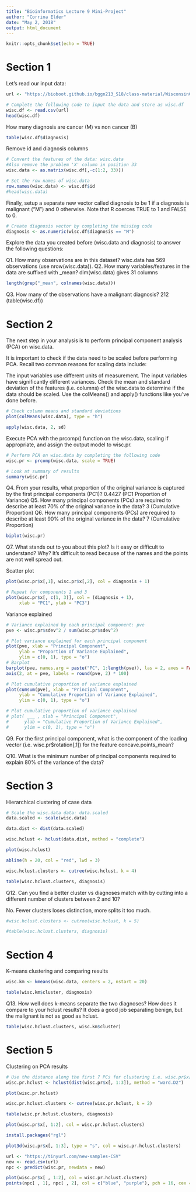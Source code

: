 ```yaml
---
title: "Bioinformatics Lecture 9 Mini-Project"
author: "Corrina Elder"
date: "May 2, 2018"
output: html_document
---
```


```r
knitr::opts_chunk$set(echo = TRUE)
```

# Section 1

Let's read our input data:

```r
url <- "https://bioboot.github.io/bggn213_S18/class-material/WisconsinCancer.csv"

# Complete the following code to input the data and store as wisc.df
wisc.df <- read.csv(url)
head(wisc.df)
```

How many diagnosis are cancer (M) vs non cancer (B)

```r
table(wisc.df$diagnosis)
```

Remove id and diagnosis columns

```r
# Convert the features of the data: wisc.data
#Also remove the problem 'X' column in position 33
wisc.data <- as.matrix(wisc.df[,-c(1:2, 33)])

# Set the row names of wisc.data
row.names(wisc.data) <- wisc.df$id
#head(wisc.data)
```


Finally, setup a separate new vector called diagnosis to be 1 if a diagnosis is malignant ("M") and 0 otherwise. Note that R coerces TRUE to 1 and FALSE to 0.

```r
# Create diagnosis vector by completing the missing code
diagnosis <- as.numeric(wisc.df$diagnosis == "M")
```

Explore the data you created before (wisc.data and diagnosis) to answer the following questions:

Q1. How many observations are in this dataset? 
    wisc.data has 569 observations (use nrow(wisc.data)).
Q2. How many variables/features in the data are suffixed with _mean? 
    dim(wisc.data) gives 31 columns
    
```r
length(grep("_mean", colnames(wisc.data)))
```
    
Q3. How many of the observations have a malignant diagnosis?
    212 (table(wisc.df))

# Section 2

The next step in your analysis is to perform principal component analysis (PCA) on  wisc.data.

It is important to check if the data need to be scaled before performing PCA. Recall two common reasons for scaling data include:

The input variables use different units of measurement.
The input variables have significantly different variances.
Check the mean and standard deviation of the features (i.e. columns) of the wisc.data to determine if the data should be scaled. Use the colMeans() and apply() functions like you’ve done before.

```r
# Check column means and standard deviations
plot(colMeans(wisc.data), type = "h")

apply(wisc.data, 2, sd)
```


Execute PCA with the prcomp() function on the wisc.data, scaling if appropriate, and assign the output model to wisc.pr.

```r
# Perform PCA on wisc.data by completing the following code
wisc.pr <- prcomp(wisc.data, scale = TRUE)
```

```r
# Look at summary of results
summary(wisc.pr)
```

Q4. From your results, what proportion of the original variance is captured by the first principal components (PC1)?
    0.4427 (PC1 Proportion of Variance)
Q5. How many principal components (PCs) are required to describe at least 70% of the original variance in the data?
    3 (Cumulative Proportion)
Q6. How many principal components (PCs) are required to describe at least 90% of the original variance in the data?
    7 (Cumulative Proportion)
    
```r
biplot(wisc.pr)
```    
Q7. What stands out to you about this plot? Is it easy or difficult to understand? Why?
    It's difficult to read because of the names and the points are not well spread out.

Scatter plot
```r
plot(wisc.pr$x[,1], wisc.pr$x[,2], col = diagnosis + 1)
```

```r
# Repeat for components 1 and 3
plot(wisc.pr$x[, c(1, 3)], col = (diagnosis + 1), 
     xlab = "PC1", ylab = "PC3")
```

Variance explained

```r
# Variance explained by each principal component: pve
pve <- wisc.pr$sdev^2 / sum(wisc.pr$sdev^2)

# Plot variance explained for each principal component
plot(pve, xlab = "Principal Component", 
     ylab = "Proportion of Variance Explained", 
     ylim = c(0, 1), type = "o")
# Barplot
barplot(pve, names.arg = paste("PC", 1:length(pve)), las = 2, axes = FALSE, ylab = "Proportion of Variance")
axis(2, at = pve, labels = round(pve, 2) * 100)
```

```r
# Plot cumulative proportion of variance explained
plot(cumsum(pve), xlab = "Principal Component", 
     ylab = "Cumulative Proportion of Variance Explained", 
     ylim = c(0, 1), type = "o")
```

```r
# Plot cumulative proportion of variance explained
# plot( ___ , xlab = "Principal Component", 
#      ylab = "Cumulative Proportion of Variance Explained", 
#      ylim = c(0, 1), type = "o")
```

Q9. For the first principal component, what is the component of the loading vector (i.e. wisc.pr$rotation[,1]) for the feature concave.points_mean?

Q10. What is the minimum number of principal components required to explain 80% of the variance of the data?


# Section 3
Hierarchical clustering of case data

```r
# Scale the wisc.data data: data.scaled
data.scaled <- scale(wisc.data)

data.dist <- dist(data.scaled)

wisc.hclust <- hclust(data.dist, method = "complete")

plot(wisc.hclust)

abline(h = 20, col = "red", lwd = 3)
```


```r
wisc.hclust.clusters <- cutree(wisc.hclust, k = 4)

table(wisc.hclust.clusters, diagnosis)
```

Q12. Can you find a better cluster vs diagnoses match with by cutting into a different number of clusters between 2 and 10?

No. Fewer clusters loses distinction, more splits it too much.

```r
#wisc.hclust.clusters <- cutree(wisc.hclust, k = 5)

#table(wisc.hclust.clusters, diagnosis)
```


# Section 4
K-means clustering and comparing results

```r
wisc.km <- kmeans(wisc.data, centers = 2, nstart = 20)

table(wisc.km$cluster, diagnosis)
```
Q13. How well does k-means separate the two diagnoses? How does it compare to your hclust results?
     It does a good job separating benign, but the malignant is not as good as hclust.
     
```r
table(wisc.hclust.clusters, wisc.km$cluster)
```
     

# Section 5
Clustering on PCA results

```r
# Use the distance along the first 7 PCs for clustering i.e. wisc.pr$x[, 1:7]
wisc.pr.hclust <- hclust(dist(wisc.pr$x[, 1:3]), method = "ward.D2")

plot(wisc.pr.hclust)

wisc.pr.hclust.clusters <- cutree(wisc.pr.hclust, k = 2)

table(wisc.pr.hclust.clusters, diagnosis)

plot(wisc.pr$x[, 1:2], col = wisc.pr.hclust.clusters)
```


```r
install.packages("rgl")
```

```r
plot3d(wisc.pr$x[, 1:3], type = "s", col = wisc.pr.hclust.clusters)
```


```r
url <- "https://tinyurl.com/new-samples-CSV"
new <- read.csv(url)
npc <- predict(wisc.pr, newdata = new)

plot(wisc.pr$x[ , 1:2], col = wisc.pr.hclust.clusters)
points(npc[ , 1], npc[ , 2], col = c("blue", "purple"), pch = 16, cex = 2)
```






